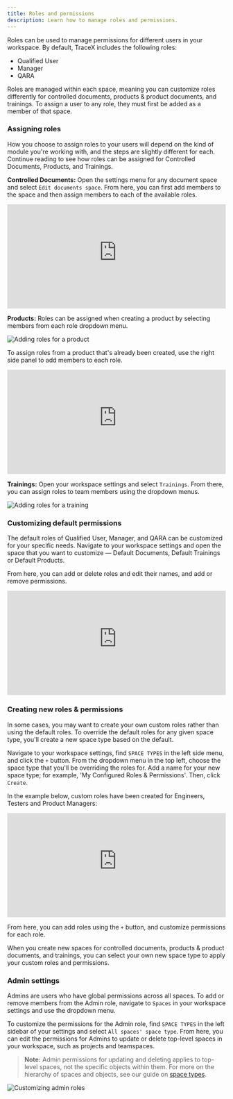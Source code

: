 ```yaml
---
title: Roles and permissions
description: Learn how to manage roles and permissions.
---
```



Roles can be used to manage permissions for different users in your workspace. By default, TraceX includes the following roles:

- Qualified User
- Manager
- QARA

Roles are managed within each space, meaning you can customize roles differently for controlled documents, products & product documents, and trainings. To assign a user to any role, they must first be added as a member of that space.

### Assigning roles

How you choose to assign roles to your users will depend on the kind of module you're working with, and the steps are slightly different for each. Continue reading to see how roles can be assigned for Controlled Documents, Products, and Trainings.

**Controlled Documents:** Open the settings menu for any document space and select `Edit documents space`. From here, you can first add members to the space and then assign members to each of the available roles.

<div style="position: relative; padding-top: 47.69874476987448%;">
  <iframe
    src="https://customer-davn16od7sue0s1k.cloudflarestream.com/efe7224fed7714829d44bc5c19f5a918/iframe?poster=https%3A%2F%2Fcustomer-davn16od7sue0s1k.cloudflarestream.com%2Fefe7224fed7714829d44bc5c19f5a918%2Fthumbnails%2Fthumbnail.jpg%3Ftime%3D%26height%3D600"
    loading="lazy"
    style="border: none; position: absolute; top: 0; left: 0; height: 100%; width: 100%;"
    allow="accelerometer; gyroscope; autoplay; encrypted-media; picture-in-picture;"
    allowfullscreen="true"
  ></iframe>
</div>

**Products:** Roles can be assigned when creating a product by selecting members from each role dropdown menu. 

<Image 
src={productRoles} 
alt='Adding roles for a product' 
inferSize
quality='max'
/>

To assign roles from a product that's already been created, use the right side panel to add members to each role.

<div style="position: relative; padding-top: 47.69874476987448%;">
  <iframe
    src="https://customer-davn16od7sue0s1k.cloudflarestream.com/26a75346e516714373149f5ffbf8e600/iframe?poster=https%3A%2F%2Fcustomer-davn16od7sue0s1k.cloudflarestream.com%2F26a75346e516714373149f5ffbf8e600%2Fthumbnails%2Fthumbnail.jpg%3Ftime%3D%26height%3D600"
    loading="lazy"
    style="border: none; position: absolute; top: 0; left: 0; height: 100%; width: 100%;"
    allow="accelerometer; gyroscope; autoplay; encrypted-media; picture-in-picture;"
    allowfullscreen="true"
  ></iframe>
</div>

**Trainings:** Open your workspace settings and select `Trainings`. From there, you can assign roles to team members using the dropdown menus. 

<Image 
src={trainingRoles} 
alt='Adding roles for a training' 
inferSize
quality='max'
/>

### Customizing default permissions

The default roles of Qualified User, Manager, and QARA can be customized for your specific needs. Navigate to your workspace settings and open the space that you want to customize — Default Documents, Default Trainings or Default Products.

From here, you can add or delete roles and edit their names, and add or remove permissions.

<div style="position: relative; padding-top: 47.69874476987448%;">
  <iframe
    src="https://customer-davn16od7sue0s1k.cloudflarestream.com/0ad5d756157b947b572d58576dc23c90/iframe?poster=https%3A%2F%2Fcustomer-davn16od7sue0s1k.cloudflarestream.com%2F0ad5d756157b947b572d58576dc23c90%2Fthumbnails%2Fthumbnail.jpg%3Ftime%3D%26height%3D600"
    loading="lazy"
    style="border: none; position: absolute; top: 0; left: 0; height: 100%; width: 100%;"
    allow="accelerometer; gyroscope; autoplay; encrypted-media; picture-in-picture;"
    allowfullscreen="true"
  ></iframe>
</div>

### Creating new roles & permissions

In some cases, you may want to create your own custom roles rather than using the default roles. To override the default roles for any given space type, you'll create a new space type based on the default.

Navigate to your workspace settings, find `SPACE TYPES` in the left side menu, and click the `+` button. From the dropdown menu in the top left, choose the space type that you'll be overriding the roles for. Add a name for your new space type; for example, 'My Configured Roles & Permissions'. Then, click `Create`.

In the example below, custom roles have been created for Engineers, Testers and Product Managers:

<div style="position: relative; padding-top: 47.69874476987448%;">
  <iframe
    src="https://customer-davn16od7sue0s1k.cloudflarestream.com/2bebceb8288adcdd803e6daa3c57165d/iframe?poster=https%3A%2F%2Fcustomer-davn16od7sue0s1k.cloudflarestream.com%2F2bebceb8288adcdd803e6daa3c57165d%2Fthumbnails%2Fthumbnail.jpg%3Ftime%3D%26height%3D600"
    loading="lazy"
    style="border: none; position: absolute; top: 0; left: 0; height: 100%; width: 100%;"
    allow="accelerometer; gyroscope; autoplay; encrypted-media; picture-in-picture;"
    allowfullscreen="true"
  ></iframe>
</div>

From here, you can add roles using the `+` button, and customize permissions for each role.

When you create new spaces for controlled documents, products & product documents, and trainings, you can select your own new space type to apply your custom roles and permissions.

### Admin settings

Admins are users who have global permissions across all spaces. To add or remove members from the Admin role, navigate to `Spaces` in your workspace settings and use the dropdown menu.

To customize the permissions for the Admin role, find `SPACE TYPES` in the left sidebar of your settings and select `All spaces' space type`. From here, you can edit the permissions for Admins to update or delete top-level spaces in your workspace, such as projects and teamspaces.

> **Note:** Admin permissions for updating and deleting applies to top-level spaces, not the specific objects within them. For more on the hierarchy of spaces and objects, see our guide on [space types](/advanced-settings/space-types).

<Image 
src={adminRoles} 
alt='Customizing admin roles' 
inferSize
quality='max'
/>
